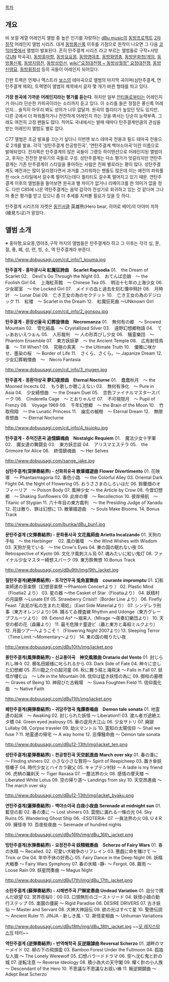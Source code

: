 {{{+1 탄주결계(弾奏結界)}}}

[[목차]]

== 개요 ==
비 보컬 계열 어레인지 앨범 중 높은 인기를 자랑하는 [[dBu music]]의 [[동방프로젝트]] [[2차 창작]] 어레인지 앨범 시리즈. 대개 [[동방풍신록]] 이후를 기점으로 원작이 나오면 그 다음 [[코믹마켓]]에서 앨범이 발표된다.
흔히 탄주결계 시리즈 라고 부르는 앨범들로 구작+서방([[ZUN]] 작곡곡), [[동방홍마향]], [[동방요요몽]], [[동방영야초]], [[동방화영총]], [[동방문화첩/게임]], [[동방풍신록]], [[동방지령전]], [[동방성련선]], [[wiki:"요정대전쟁 ~ 동방삼월정" 요정대전쟁]], [[동방신령묘]], [[동방휘침성]] 등의 곡들이 어레인지 되어있다. 

간판 트랙은 언제나 엑스트라 [[보스]]의 테마곡으로 앨범의 마지막 곡이며(심탄주결계, 연탄주결계 제외), 트랙명이 앨범의 제목에서 글자 몇 개가 바뀐 형태를 띄고 있다.

'''가장 원곡에 가까운 어레인지라는 평가를 듣는다'''. 하지만 일부 [[안티]]들로부터는 어레인지가 아니라 단순한 카피곡이라는 소리까지 듣고 있다. 이 소리를 들은 정점은 풍신록 어레인지... 솔직히 아무리 봐도 성의가 너무 없달까. 원곡의 퀄리티가 높았던 탓도 있지만, 다른 곳에서 더 파워풀하거나 잔잔하게 어레인지 하는 것을 봐서는 단순히 능력부족. 그래도 여전히 고정 팬들도 많다. 적어도 국내에서는 발매 때마다 탄주결계만큼의 관심을 받는 어레인지 앨범도 별로 없다.

C77 앨범은 조금 발표를 끄는가 싶더니 이번엔 보스 테마곡 전용과 필드 테마곡 전용으로 2개를 발표. 각각 '성탄주결계 천공항진곡', '연탄주결계 백야소야곡'이란 이름으로 발매되었다. 전자쪽은 탄주결계의 많은 곡들이 그랬듯 하이텐션으로 어레인지된 앨범이고, 후자는 잔잔한 분위기의 곡들로 구성.
성탄주결계는 다소 평가가 엇갈리지만 연탄주결계는 기존 탄주결계의 스타일을 좋아하는 사람은 진짜 별로라는 평이 많다. 성탄주결계도 예전과는 많이 달라졌다면서 과거를 그리워하는 팬들도 많은데 이는 예전의 파워풀한 rock 스타일에서 갈수록 멀어지는데다 퀄리티도 갈수록 떨어지고 있기 때문. 연탄주결계 이후의 앨범들을 들어보면 원곡과 별 차이가 없거나 리메이크를 한 의미가 없을 정도. 다만 C85에 나온 역탄주결계는 음악 감각이 전성기로 회귀하고 있는 것 같다며 그나마 좋은 평가를 받고 있으니 좀 더 추세를 지켜볼 필요가 있을 듯 하다.

탄주결계 시리즈의 자켓은 [[동인서클]] 英雄熊(Hero bear, 히어로 베어)의 아야미 치하(綾見ちは)가 맡았다.

== 앨범 소개 ==
※ 홍마향,요요몽,영야초,구작 까지의 앨범들은 탄주결계라 하고 그 이후는 각각 심, 문, 절, 풍, 폐, 성, 련, 빙, 소, 역 탄주결계라 부른다.


http://www.dobuusagi.com/cd_info/1_kouma.jpg

'''탄주결계 - 홍마광시곡 紅魔狂詩曲　Scarlet Rapsodia'''
01.　the Dream of Scarlet
02.　Devil's Go Through the Night
03.　おてんば恋娘　～ the Foolish Girl 
04.　上海紅茶館　～ Chinese Tea
05.　明治十七年の上海少女
06.　少女密室　～ the Locked Girl
07.　メイドの血と過去を刻む懐中時計
08.　月時計　～ Lunar Dial
09.　亡き王女の為のセクテット
10.　亡き王女の為のデジロック
11.　紅楼　～ Scarlet in the Dream
12.　紅魔狂死曲 ～UNknown Girl


http://www.dobuusagi.com/cd_info/2_gonsou.jpg

'''탄주결계 - 환장선율곡 幻葬旋律曲　Necromanza'''
01.　無何有の郷　～ Snowed Mountain
02.　雪化結晶　～ Crystallized Silver
03.　遠野幻想郷物語
04.　てぃあおいえつぉん
05.　人形裁判　～ 人の形弄びし少女
06.　騒霊樂団　～ Phantom Ensemble
07.　東方妖妖夢　～ the Ancient Temple 
08.　広有射怪鳥事　～ Till When?
09.　究極の真実　～ the Ultimate Truth
10.　優雅に咲かせ、墨染の桜　～ Border of Life
11.　さくら、さくら。～ Japanize Dream
12.　少女幻葬戦慄曲　～　Necro Fantasia


http://www.dobuusagi.com/cd_info/3_mugen.jpg

'''탄주결계 - 몽환야상곡 夢幻夜想曲　Eternal Nocturne'''
01.　蠢蠢秋月　～ the Mooned Incects
02.　もう歌しか聴こえない
03.　無何有浄化　～ Pure in Asia
04.　少女綺想曲　～ the Dream Duel
05.　恋色ファイナルマスタースパーク
06.　Cinderella Cage　～ とおりゃんせ
07.　不可視隠月　～ Pupil of Frenzy
08.　Voyage 1969
09.　千年幻想郷　～ the Brain of the Moon
10.　竹取飛翔　～ the Lunatic Princess
11.　幽玄の槭樹　～ Eternal Dream
12.　無限夜想曲　～ Eternal Nocturne


http://www.dobuusagi.com/cd_info/4_tsuioku.jpg

'''탄주결계 - 추억진혼곡 追憶鎮魂曲　Nostalgic Requiem'''
01.　魔法少女十字軍
02.　魔女達の舞闘会
03.　東方妖恋談
04.　アリスマエステラ
05.　the Grimoire for Alice
06.　終憶鎮魂曲　～ Her Selves


http://www.dobuusagi.com/sange_jake.jpg

'''심탄주결계(深弾奏結界) - 산화희유곡 散華嬉遊曲 Flower Divertimento'''
01. 花映塚　～ Phantasmagoria
02. 春色小路　～ the Colorful Alley
03. Oriental Dark Flight
04. the Night of Flowering
05. おうささまのしろいはだ
06. 鈴蘭畑のオフィーリア　～ Poison Body
07. 風神少女 ～ the Article by Crow
08. 今昔幻想郷　～ Shaking Sunflowers
09. 此岸の塚　～ Recollection
10. 彼岸帰航　～ Titanic of Stygian
11. 六十年目の東方裁判　～ the Presiding Judge of Xanadu
12. 花は散り、罪は幻想に
13. 散華嬉遊曲　～ Souls Make Blooms.
14. Bonus Track

http://www.dobuusagi.com/bunka/dBu_bun1.jpg

'''문탄주결계 (文弾奏結界) - 문화풍사곡 文花風師曲 Arietta Incalzando'''
01. 天狗の手帖　～ the Harbinger　
02. 風の循環　～ the Wind Wishes with Wisdom
03. 天狗が見ている　～ the Crow's Eyes
04. 東の国の眠れない夜
05. Retrospective of Kyoto
06. 文化ヲ風刺スル烏 
07. 魂みたいに紅い鬼灯
08. ファイナル少女マスター綺想スパーク
09. 東方酔無想
10.Bonus Track


http://www.dobuusagi.com/dBu9th/img/9th_jacket.jpg

'''절탄주결계(絶弾奏結界) - 토각연무곡 兎角宴舞曲　courante impromptu'''
01. 幻影楽師達の音楽祭（幻想音楽祭 ～Phantom Concertより ）
02. Plastic Mind （Floatia2 より）
03. 星の器 ～the Casket of Star（Floatiaより）
04. 妖精村の月誕祭 ～Lunate Elf
05. Strawberry Crisis!!（Border Line より）
06. Firefly Feast「此処が私の生まれた場処」（East Side Materialより）
07. シンデレラ刑事（東方オレンジより)
08. 踊るてゐ捜査線 Rhythm and Udonge（東方グレープフルーツより）
09. Extend As* ～堀来人（Mirage ～夜奏幻樂団より）
10. 天空の都の花（森羅より）
11. 最モ危険ナ童遊ビ（蟲と東方と毒殺ミルクより）
12. 月面ツアーへようこそ！（Flowering Night 2007より)
13. Sleeping Terror（Time Limit ～Momentary～より）
14. 東の国の眠りたい夜


http://www.dobuusagi.com/dBu10th/img/jacket.png

'''풍탄주결계(風弾奏結界) - 신교풍아곡　神交風雅曲 Oratario del Vento'''
01. 封じられし神々
02. 櫛名田姫様に叱られるから
03. Dark Side of Fate
04. 神々に恋した幻想郷
05. 芥川龍之介の超河童
06. 秋に舞う椛と滝飛沫 ～ Falls in Fall
07. 妖怪が棲む山　～ Life in the Mountain
08. 信仰は猛き妖怪の為に
09. 御柱の墓標　～ Graves of Being
10. 神寂びた古戦場　～ Suwa Foughten Field
11. 信仰風化曲　～ Native Faith


http://www.dobuusagi.com/dBu11th/img/jacket.png

'''폐탄주결계(廃弾奏結界) - 귀담주명곡  鬼譚奏鳴曲　Demon tale sonata'''
01. 地霊達の起床　～ Awaking
02. 封じられた妖怪 ～ Liberation!!
03. 渡ル者ガ途絶エタ橋
04. Green eyed jealousy
05. 華の逆月大江山
06. 少女サトリ
07. 廃獄Lullaby
08. Corpse traveler
09. 劫火マントル
10. 霊知の太陽信仰 ～ Shall we fuse ?
11. 地霊達の帰宅 ～ A way home
12. 忌憚騒命曲 ～ Demon tale sonata


http://www.dobuusagi.com/dBu12-13th/img/jacket_ten.png

'''성탄주결계(星弾奏結界) - 천공항진곡  天空航進曲 March over sky'''
01. 春の湊に ～ Finding shiners
02. 小さな小さな賢将～ Spirit of Reepicheep
03. 置き傘妖怪囃子
04. 時代少女とハイカラ親父
05. キャプテン村紗 ～ A ladle is my friend
06. 虎柄の羅刹天 ～ Tiger Raxasa
07. 一塵法界の火
08. 感情の摩天楼 ～ Liberated White Lotus
09. 空の帰り道～ Landings from sky
10. 天空昂進曲 ～ The march over sky


http://www.dobuusagi.com/dBu12-13th/img/jacket_byaku.png

'''연탄주결계(蓮弾奏結界) - 백야소야곡  白夜小夜曲 Serenade at midnight sun'''
01. 藍空の影
02. 春の湊に ～ Lost shiners
03. 雲間に漏れる一條の光
04. Sky Ruins
05. Wandering Ghost Ship
06. -ESOTERIA-
07. 一眞法界の火
08. U 4 R
09. 擁怪寺
10. 百夜些夜曲 ～ Serenade of hundred nights


http://www.dobuusagi.com/dBu16th/img/dBu_16th_jacket.png

'''빙탄주결계(氷弾奏結界) - 요정전주곡 妖精戦奏曲　Scherzo of Fairy Wars'''
01. 春の氷精 ～ Recalled.
02. 可愛い大戦争のリフレイン
03. 悪戯に命を賭けて ～ Trick or Die
04. 年中不休の好奇心
05. Fairy Dance in the Deep Night
06. 妖精大戦奏 ～ Fairy Wars Symphony
07. 春の氷精 -静- ～ Forgot.
08. 霧雨 ～ Loose Rain
09. 妖星閃奏曲 ～ Magus Night



http://www.dobuusagi.com/dBu17th/img/dBu_17th_jacket.png

'''소탄주결계 (蘇弾奏結界) - 시해변주곡 尸解変奏曲 Undead Variation'''
01. 自分で撰んだ欲望
02. 冥界夜桜0：00
03. 口頭無形のゴーストリード
04. 妖怪小娘の勤行ステップ
05. 楽園の僵屍 ～ Rigid Paradise
06. DESIRE DRIVERS
07. 古き妖仙 ～ Master and Servant
08. 大神大神話伝
09. 欲の光はすべて星
10. 聖徳伝説 ～ Ancient Ruler
11. JINJA - 新しき風 -
12. 斯怪変相曲 ～ Unhuman Variations



http://www.dobuusagi.com/dBu18th/img/dBu_18th_jacket.jpg
~~[[키진 세이자|모 레지스탕스]]의 테러~~

'''역탄주결계 (逆弾奏結界) - 반역해학곡 反逆諧謔曲 Reversal Scherzo'''
01. 湖畔のマーメイド
02. 柳の下の飛頭蛮
03. Bamboo Forest Under the Fullmoon
04. 孤独な人狼 ～ The Lonely Werewolf
05. 幻想バラードドラマ
06. 空へ沈む鬼と針の城
07. 逆転注意 ～ Reverse Ideology
08. 積小為大の天守閣
09. 耀く針の小人族 ～ Descendant of the Hero
10. 不思議な不思議なお祓い棒
11. 叛逆開闢曲 ～ Adept Beat Scherzo

